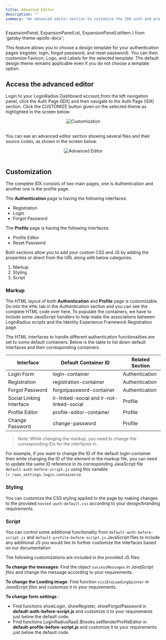 ```yaml
---
title: Advanced Editor
description: ""
summary: "An advanced editor section to customize the IDX auth and profile pages"
---
```



  ExpansionPanel,
  ExpansionPanelList,
  ExpansionPanelListItem
} from 'gatsby-theme-apollo-docs';


This feature allows you to choose a design template for your authentication pages (register, login, forgot password, and reset password). You can then customize Favicon, Logo, and Labels for the selected template. The default design theme remains applicable even if you do not choose a template option.


## Access the advanced editor

Login to your LoginRadius Dashboard account,from the left navigation panel, click the Auth Page (IDX) and then navigate to the Auth Page (IDX) section. Click the CUSTOMIZE button given on the selected theme as highlighted in the screen below:


<div style="text-align:center">
  <img src="../assets/concepts/advanced-editor/customize.png" alt="Customization" />
</div>
<br/>


You can see an advanced editor section showing several files and their source codes, as shown in the screen below.

<div style="text-align:center">
  <img src="../assets/concepts/advanced-editor/advanced-editor.png" alt="Advanced Editor" />
</div>
<br/>


## Customization

The complete IDX consists of two main pages, one is Authentication and another one is the profile page. 

The **Authentication** page is having the following interfaces:

- Registration
- Login
- Forgot Password

The **Profile** page is having the following interfaces:

- Profile Editor
- Reset Password

Both sections allow you to add your custom CSS and JS by adding the properties or direct from the URL along with below categories.

1. Markup
2. Styling
3. Script

### Markup

The HTML layout of both **Authentication** and **Profile** page is customizable. Go into the `HTML` tab in the *Authentication* section and you can see the complete HTML code over here.  To populate the containers, we have to include some JavaScript handlers to help make the associations between LoginRadius scripts and the Identity Experience Framework Registration page.

The HTML interfaces to handle different authentication functionalities are set to some default containers. Below is the table to list down default interfaces and their corresponding containers. 

| Interface       | Default Container ID| Related Section  |
| ------------- |-------------| -----|
| Login Form  | login-container | Authentication |
| Registration    | registration-container      | Authentication |
| Forgot Password  | forgotpassword-container      | Authentication |
| Social Linking Interface  | lr-linked-social and lr-not-linked-social | Profile |
| Profile Editor    | profile-editor-container      | Profile |
| Change Password | change-password      | Profile |

> Note: While changing the markup, you need to change the corresponding IDs for the interfaces in.


For example, if you want to change the ID of the default login-container then while changing the ID of the element in the markup file, you can need to update the same ID reference in its corresponding JavaScript file `default-auth-before-script.js` using this variable `lr_raas_settings.login.containerid`.


### Styling

You can customize the CSS styling applied to the page by making changes to the provided `hosted-auth-default.css` according to your design/branding requirements.

### Script

You can control some additional functionality from `default-auth-before-script.js` and  `default-profile-before-script.js` JavaScript files to include any additional JS you would like to further customize the interfaces based on our documentation

The following customizations are included in the provided JS files:

**To change the messages**: Find the object `successMessages` in *JavaScript files* and change the message according to your requirements.

**To change the Loading image**: Find function `visibleLoadingSpinner` in *JavaScript files* and customize it to your requirements.

**To change form settings** : 
 - Find functions showLogin, showRegister, showForgotPassword in **default-auth-before-script.js** and customize it to your requirements just below the default code.
- Find functions LoginRadiusRaaS.\$hooks.setRenderProfileEditor in **default-profile-before-script.js** and customize it to your requirements just below the default code.